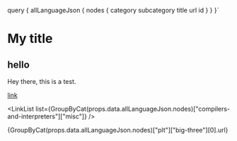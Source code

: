 
  query {
    allLanguageJson {
      nodes {
        category
        subcategory
        title
        url
        id
      }
    }
  }`

# My title

## hello

Hey there, this is a test.

<a href="www.google.com">link</a>

<ProTip/>

<LinkList list={GroupByCat(props.data.allLanguageJson.nodes)["compilers-and-interpreters"]["misc"]} />
<div>{GroupByCat(props.data.allLanguageJson.nodes)["plt"]["big-three"][0].url}</div>

